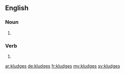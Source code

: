 ==English==

===Noun===
{{head|en|noun plural form}}

# {{plural of|kludge|lang=en}}

===Verb===
{{head|en|verb form}}

# {{en-third-person singular of|kludge}}

[[ar:kludges]]
[[de:kludges]]
[[fr:kludges]]
[[my:kludges]]
[[sv:kludges]]